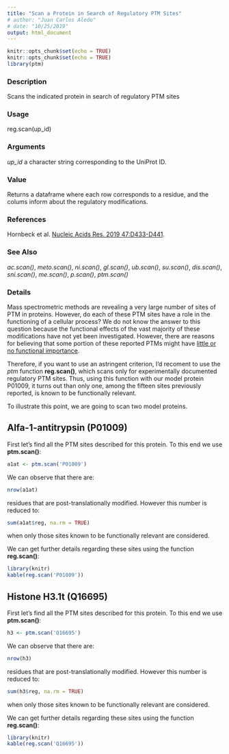 ```yaml
---
title: "Scan a Protein in Search of Regulatory PTM Sites"
# author: "Juan Carlos Aledo"
# date: "10/25/2019"
output: html_document
---
```


```r
knitr::opts_chunk$set(echo = TRUE)
knitr::opts_chunk$set(echo = TRUE)
library(ptm)
```

### Description
Scans the indicated protein in search of regulatory PTM sites

### Usage
reg.scan(up_id)

### Arguments
_up_id_	a character string corresponding to the UniProt ID.

### Value
Returns a dataframe where each row corresponds to a residue, and the colums inform about the regulatory modifications.

### References
Hornbeck et al. [Nucleic Acids Res. 2019 47:D433-D441](https://www.ncbi.nlm.nih.gov/pubmed/30445427).

### See Also
_ac.scan()_, _meto.scan()_, _ni.scan()_, _gl.scan()_, _ub.scan()_, _su.scan()_, _dis.scan()_, _sni.scan()_, _me.scan()_, _p.scan()_, _ptm.scan()_

### Details

Mass spectrometric methods are revealing a very large number of sites of PTM in proteins. However, do each of these PTM sites have a role in the functioning of a cellular process? We do not know the answer to this question because the functional effects of the vast majority of these modifications have not yet been investigated. However, there are reasons for believing that some portion of these reported PTMs might have [little or no functional importance](https://www.ncbi.nlm.nih.gov/pubmed/18603430). 

Therefore, if you want to use an astringent criterion, I'd recoment to use the _ptm_ function **reg.scan()**, which scans only for experimentally documented regulatory PTM sites. Thus, using this function with our model protein P01009, it turns out than only one, among the fifteen sites previously reported, is known to be functionally relevant.

To illustrate this point, we are going to scan two model proteins.

## Alfa-1-antitrypsin (P01009)

First let's find all the PTM sites described for this protein. To this end we use  **ptm.scan()**:

```r
a1at <- ptm.scan('P01009')
```

We can observe that there are:

```r
nrow(a1at)
```
residues that are post-translationally modified. However this number is reduced to:

```r
sum(a1at$reg, na.rm = TRUE)
```
when only those sites known to be functionally relevant are considered.

We can get further details regarding these sites using the function **reg.scan()**:

```r
library(knitr)
kable(reg.scan('P01009'))
```

## Histone H3.1t (Q16695)

First let's find all the PTM sites described for this protein. To this end we use  **ptm.scan()**:

```r
h3 <- ptm.scan('Q16695')
```

We can observe that there are:

```r
nrow(h3)
```
residues that are post-translationally modified. However this number is reduced to:

```r
sum(h3$reg, na.rm = TRUE)
```
when only those sites known to be functionally relevant are considered.

We can get further details regarding these sites using the function **reg.scan()**:

```r
library(knitr)
kable(reg.scan('Q16695'))
```

